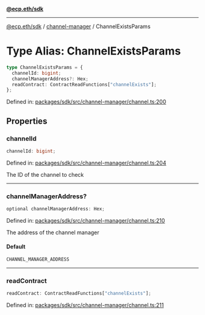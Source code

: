 [**@ecp.eth/sdk**](../../index.mdx)

***

[@ecp.eth/sdk](/sdk-reference/index.mdx) / [channel-manager](/sdk-reference/channel-manager/index.mdx) / ChannelExistsParams

# Type Alias: ChannelExistsParams

```ts
type ChannelExistsParams = {
  channelId: bigint;
  channelManagerAddress?: Hex;
  readContract: ContractReadFunctions["channelExists"];
};
```

Defined in: [packages/sdk/src/channel-manager/channel.ts:200](https://github.com/ecp-eth/comments-monorepo/blob/main/packages/sdk/src/channel-manager/channel.ts#L200)

## Properties

### channelId

```ts
channelId: bigint;
```

Defined in: [packages/sdk/src/channel-manager/channel.ts:204](https://github.com/ecp-eth/comments-monorepo/blob/main/packages/sdk/src/channel-manager/channel.ts#L204)

The ID of the channel to check

***

### channelManagerAddress?

```ts
optional channelManagerAddress: Hex;
```

Defined in: [packages/sdk/src/channel-manager/channel.ts:210](https://github.com/ecp-eth/comments-monorepo/blob/main/packages/sdk/src/channel-manager/channel.ts#L210)

The address of the channel manager

#### Default

```ts
CHANNEL_MANAGER_ADDRESS
```

***

### readContract

```ts
readContract: ContractReadFunctions["channelExists"];
```

Defined in: [packages/sdk/src/channel-manager/channel.ts:211](https://github.com/ecp-eth/comments-monorepo/blob/main/packages/sdk/src/channel-manager/channel.ts#L211)
